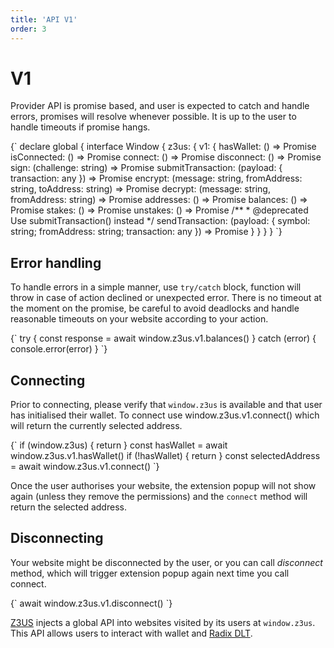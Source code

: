 ```yaml
---
title: 'API V1'
order: 3
---
```


# V1

Provider API is promise based, and user is expected to catch and handle errors,
promises will resolve whenever possible. It is up to the user to handle timeouts if promise hangs.

<SyntaxHighlighter language="typescript">
	{`
declare global {
	interface Window {
		z3us: {
			v1: {
				hasWallet: () => Promise<boolean>
				isConnected: () => Promise<boolean>
				connect: () => Promise<string>
				disconnect: () => Promise<void>
				sign: (challenge: string) => Promise<string>
				submitTransaction: (payload: { transaction: any }) => Promise<any>
				encrypt: (message: string, fromAddress: string, toAddress: string) => Promise<string>
				decrypt: (message: string, fromAddress: string) => Promise<string>
				addresses: () => Promise<string[]>
				balances: () => Promise<unknown>
				stakes: () => Promise<unknown>
				unstakes: () => Promise<unknown>
				/**
				* @deprecated Use submitTransaction() instead
				*/
				sendTransaction: (payload: { symbol: string; fromAddress: string; transaction: any }) => Promise<any>
			}
		}
	}
}
  `}
</SyntaxHighlighter>

## Error handling

To handle errors in a simple manner, use `try/catch` block, function will throw in case of action declined or unexpected error. There is no timeout at the moment on the promise, be careful to avoid deadlocks and handle reasonable timeouts on your website according to your action.

<SyntaxHighlighter language="typescript">
	{`
try {
	const response = await window.z3us.v1.balances()
} catch (error) {
	console.error(error)
}
  `}
</SyntaxHighlighter>

## Connecting

Prior to connecting, please verify that `window.z3us` is available and that user has initialised their wallet. To connect use window.z3us.v1.connect() which will return the currently selected address.

<SyntaxHighlighter language="typescript">
	{`
if (window.z3us) {
	return
}
const hasWallet = await window.z3us.v1.hasWallet()
if (!hasWallet) {
	return
}
const selectedAddress = await window.z3us.v1.connect()
  `}
</SyntaxHighlighter>

Once the user authorises your website, the extension popup will not show again (unless they remove the permissions) and the `connect` method will return the selected address.

## Disconnecting

Your website might be disconnected by the user, or you can call _disconnect_ method, which will trigger extension popup again next time you call connect.

<SyntaxHighlighter language="typescript">
	{`
await window.z3us.v1.disconnect()
  `}
</SyntaxHighlighter>

[Z3US](https://z3us.com) injects a global API into websites visited by its users at `window.z3us`. This API allows users to interact with wallet and [Radix DLT](https://www.radixdlt.com/).
